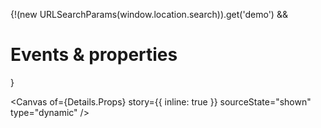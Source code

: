 
<Meta of={Details} name="Events & properties" />

{!(new URLSearchParams(window.location.search)).get('demo') && <h1>Events & properties</h1>}

<Canvas
  of={Details.Props}
  story={{ inline: true }}
  sourceState="shown"
  type="dynamic"
/>

<Controls of={Details.Props} sort="requiredFirst" />
